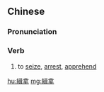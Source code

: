 {{also|缉拿}}
==Chinese==
{{zh-forms|s=缉拿}}

===Pronunciation===
{{zh-pron
|m=緝ná
|c=cap1 naa4
|cat=v
}}

===Verb===
{{zh-verb}}

# to [[seize]], [[arrest]], [[apprehend]]

[[hu:緝拿]]
[[mg:緝拿]]